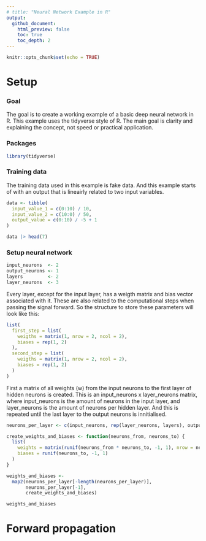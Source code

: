 ```yaml
---
# title: "Neural Network Example in R"
output: 
  github_document:
    html_preview: false
    toc: true
    toc_depth: 2
---
```


```r
knitr::opts_chunk$set(echo = TRUE)
```

# Setup

### Goal
The goal is to create a working example of a basic deep neural network in R.
This example uses the tidyverse style of R. The main goal is clarity and explaining the concept, not speed or practical application.

### Packages
```r
library(tidyverse)
```


### Training data
The training data used in this example is fake data. And this example starts of with an output that is lineairly related to two input variables.
```r
data <- tibble(
  input_value_1 = c(0:10) / 10,
  input_value_2 = c(10:0) / 50,
  output_value = c(0:10) / -5 + 1
)

data |> head(7)
```


### Setup neural network
```r
input_neurons  <- 2
output_neurons <- 1
layers         <- 2
layer_neurons  <- 3
```

Every layer, except for the input layer, has a weigth matrix and bias vector associated with it. These are also related to the computational steps when passing the signal forward. So the structure to store these parameters will look like this:

```r
list(
  first_step = list(
    weigths = matrix(1, nrow = 2, ncol = 2),
    biases = rep(1, 2)
  ),
  second_step = list(
    weigths = matrix(1, nrow = 2, ncol = 2),
    biases = rep(1, 2)
  )
)
```

First a matrix of all weights (w) from the input neurons to the first layer of hidden neurons is created. This is an input_neurons x layer_neurons matrix, where input_neurons is the amount of neurons in the input layer, and layer_neurons is the amount of neurons per hidden layer. And this is repeated until the last layer to the output neurons is innitialised.

```r
neurons_per_layer <- c(input_neurons, rep(layer_neurons, layers), output_neurons)

create_weights_and_biases <- function(neurons_from, neurons_to) {
  list(
    weights = matrix(runif(neurons_from * neurons_to, -1, 1), nrow = neurons_from),
    biases = runif(neurons_to, -1, 1)
  )
}

weights_and_biases <-
  map2(neurons_per_layer[-length(neurons_per_layer)],
       neurons_per_layer[-1],
       create_weights_and_biases)

weights_and_biases

```



# Forward propagation
